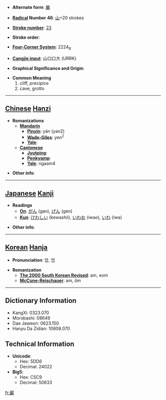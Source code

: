 * '''Alternate form''': [[巌]]

* '''[[Wiktionary:Chinese radical index| Radical]] Number 46''': [[Wiktionary:Chinese radical index 山|山]]+20 strokes

* '''[[Wiktionary:Chinese total strokes index|Stroke number]]''': [[Wiktionary:Chinese total strokes index 23|23]]

* '''Stroke order''': 

* '''[[Wiktionary:Chinese four corner index|Four-Corner System]]''': 2224<sub>8</sub>

* '''[[Wiktionary:Chinese Cangjie index|Cangjie input]]''': 山口口大 (URRK)

* '''Graphical Significance and Origin''': 

* '''Common Meaning'''
*#cliff, precipice
*# cave, grotto


----

== [[Chinese]] [[Hanzi]] ==

* '''Romanizations'''
** '''[[Mandarin]]'''
*** '''[[Pinyin]]''': yán (yan2)
*** '''[[Wade-Giles]]''': yen<sup>2</sup>
*** '''[[Yale]]''': 
** '''[[Cantonese]]'''
*** '''[[Jyutping]]''':
*** '''[[Penkyamp]]''': 
*** '''[[Yale]]''': ngaam4

* '''Other info''': 

----

== [[Japanese]] [[Kanji]] ==

* '''Readings'''
** '''[[On]]''': [[がん]] (gan), [[げん]] (gen)
** '''[[Kun]]''': [[けわしい]] (kewashii), [[いわお]] (iwao), [[いわ]] (iwa)

* '''Other info''':  

----

== [[Korean]] [[Hanja]] ==

* '''Pronunciation''': 암, 엄

* '''Romanization'''
** '''[[The 2000 South Korean Revised Romanization|The 2000 South Korean Revised]]''': am, eom
** '''[[McCune-Reischauer]]''': am, ŏm

----

== Dictionary Information ==

* KangXi: 0323.070
* Morobashi: 08649
* Dae Jaweon: 0623.150
* Hanyu Da Zidian: 10808.070

== Technical Information ==

* '''Unicode''':
** Hex: 5DD6
** Decimal: 24022
* '''Big5''':
** Hex: C5C9
** Decimal: 50633

[[fr:巖]]